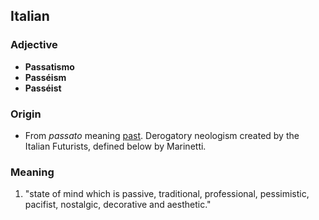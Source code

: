 ==Italian==

===Adjective===
*'''Passatismo'''
*'''Passéism'''
*'''Passéist'''

===Origin===
*From ''passato'' meaning [[past]]. Derogatory neologism created by the Italian Futurists, defined below by Marinetti.

===Meaning===
# "state of mind which is passive, traditional, professional, pessimistic, pacifist, nostalgic, decorative and aesthetic."